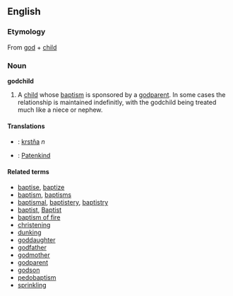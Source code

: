 ==English==
===Etymology===
From [[god]] + [[child]]

===Noun===
'''godchild'''
{{wikipediapar|godparent}}
#A [[child]] whose [[baptism]] is sponsored by a [[godparent]]. In some cases the relationship is maintained indefinitly, with the godchild being treated much like a niece or nephew.

====Translations====
*{{sk}}: [[krstňa]] ''n''
*{{de}}: [[Patenkind]]

====Related terms====
*[[baptise]], [[baptize]]
*[[baptism]], [[baptisms]]
*[[baptismal]], [[baptistery]], [[baptistry]]
*[[baptist]], [[Baptist]]
*[[baptism of fire]]
*[[christening]]
*[[dunking]]
*[[goddaughter]]
*[[godfather]]
*[[godmother]]
*[[godparent]]
*[[godson]]
*[[pedobaptism]]
*[[sprinkling]]